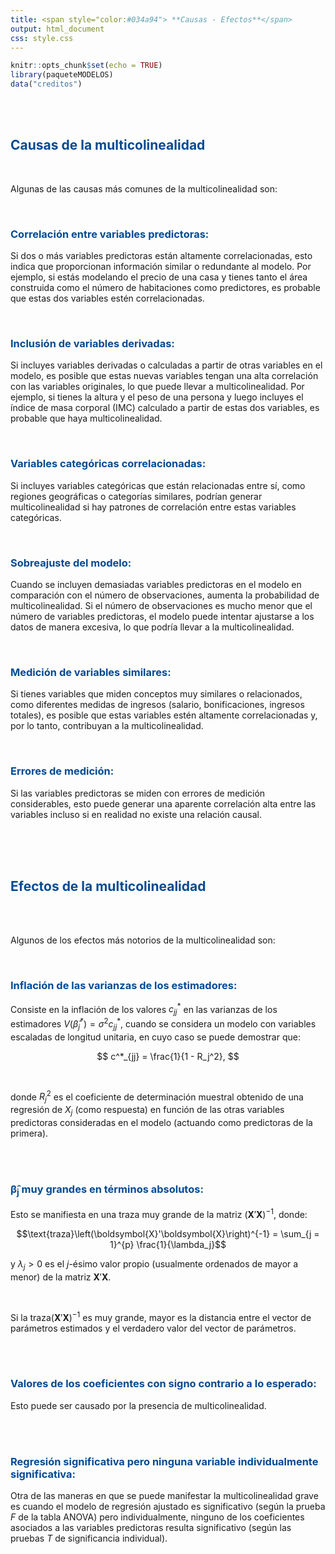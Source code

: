 ```yaml
---
title: <span style="color:#034a94"> **Causas - Efectos**</span>
output: html_document
css: style.css
---
```


```r
knitr::opts_chunk$set(echo = TRUE)
library(paqueteMODELOS)
data("creditos")

```

</br></br>


## <span style="color:#034a94">**Causas de la multicolinealidad**</span>

</br>

Algunas de las causas más comunes de la multicolinealidad son:

</br>

### <span style="color:#034a94">**Correlación entre variables predictoras:** 

Si dos o más variables predictoras están altamente correlacionadas, esto indica que proporcionan información similar o redundante al modelo. Por ejemplo, si estás modelando el precio de una casa y tienes tanto el área construida como el número de habitaciones como predictores, es probable que estas dos variables estén correlacionadas.

</br>

### <span style="color:#034a94">**Inclusión de variables derivadas:** 

Si incluyes variables derivadas o calculadas a partir de otras variables en el modelo, es posible que estas nuevas variables tengan una alta correlación con las variables originales, lo que puede llevar a multicolinealidad. Por ejemplo, si tienes la altura y el peso de una persona y luego incluyes el índice de masa corporal (IMC) calculado a partir de estas dos variables, es probable que haya multicolinealidad.

</br>

### <span style="color:#034a94">**Variables categóricas correlacionadas:** 

Si incluyes variables categóricas que están relacionadas entre sí, como regiones geográficas o categorías similares, podrían generar multicolinealidad si hay patrones de correlación entre estas variables categóricas.

</br>

### <span style="color:#034a94">**Sobreajuste del modelo:** 

Cuando se incluyen demasiadas variables predictoras en el modelo en comparación con el número de observaciones, aumenta la probabilidad de multicolinealidad. Si el número de observaciones es mucho menor que el número de variables predictoras, el modelo puede intentar ajustarse a los datos de manera excesiva, lo que podría llevar a la multicolinealidad.

</br>

### <span style="color:#034a94"> **Medición de variables similares:** 

Si tienes variables que miden conceptos muy similares o relacionados, como diferentes medidas de ingresos (salario, bonificaciones, ingresos totales), es posible que estas variables estén altamente correlacionadas y, por lo tanto, contribuyan a la multicolinealidad.

</br>

### <span style="color:#034a94">**Errores de medición:** 

Si las variables predictoras se miden con errores de medición considerables, esto puede generar una aparente correlación alta entre las variables incluso si en realidad no existe una relación causal.




<!-- Muestras recogidas en un rango reducido de valores. -->

<!-- ```{r, echo = F, fig.align = 'center', fig.height = 6, fig.width = 6, out.width = '50%'} -->
<!-- #data3.1 <- read_excel("data-ex-3-1.xls")[, -1] -->
<!-- #pairs(data3.1, lower.panel = myPanel.cor, diag.panel = myPanel.box, #upper.panel = panel.smooth, labels = names(data3.1)) -->
<!-- ``` -->

<!--  <!-- **Datos de tiempos de entrega** (*Fuente: Mongomery et al. (2002)*) --> 

<!-- </br> -->


<!-- ###  <span style="color:#034a94">**Restricciones en el modelo o en la población.**</span>  -->

<!-- <!-- <center> --> 
<!-- <!-- ```{r, echo=FALSE, out.width="60%", fig.align = "center"} --> 
<!-- <!-- knitr::include_graphics("img/diagrama1.png") --> 
<!-- <!-- ``` --> 
<!-- <!-- Fuente: Datos de consumo de electricidad - Mongomery et al. (2002) -->
<!-- <!-- </center> --> 

<!-- </br> -->


<!-- ### <span style="color:#034a94">**Especificación del modelo.**</span>  -->

<!-- Por ejemplo, al agregar términos polinomiales a un modelo cuando el rango de la predictora es pequeño. -->

<!-- </br> -->

<!-- ### <span style="color:#034a94">**Un modelo sobredefinido.**</span>  -->

<!-- Por ejemplo, en investigación médica donde para algunos pocos pacientes se toma una gran cantidad de predictoras. Es decir que posee más variables que observaciones. -->


</br></br></br>

## <span style="color:#034a94">**Efectos de la multicolinealidad**</span>

</br></br>

Algunos de los efectos más notorios de la multicolinealidad son:

</br>

### <span style="color:#034a94">**Inflación de las varianzas de los estimadores:**</span> 

Consiste en la inflación de los valores $c^*_{jj}$ en las varianzas de los estimadores $V(\widehat\beta_j^*) = \sigma^2 c^*_{jj}$, cuando se considera un modelo con variables escaladas de longitud unitaria, en cuyo caso se puede demostrar que:

$$
c^*_{jj} = \frac{1}{1 - R_j^2},
$$

</br>

donde $R_j^2$ es el coeficiente de determinación muestral obtenido de una regresión de $X_j$ (como respuesta) en función de las otras variables predictoras consideradas en el modelo (actuando como predictoras de la primera).

</br></br>

### <span style="color:#034a94">**$\boldsymbol{\widehat{\beta}_j}$ muy grandes en términos absolutos:**</span> 

Esto se manifiesta en una traza muy grande de la matriz $\left(\boldsymbol{X}'\boldsymbol{X}\right)^{-1}$, donde: 

$$\text{traza}\left(\boldsymbol{X}'\boldsymbol{X}\right)^{-1} = \sum_{j = 1}^{p} \frac{1}{\lambda_j}$$  

y  $\lambda_j > 0$ es el $j$-ésimo valor propio (usualmente ordenados de mayor a menor) de la matriz $\boldsymbol{X}'\boldsymbol{X}$.

</br>

Si la $\text{traza}\left(\boldsymbol{X}'\boldsymbol{X}\right)^{-1}$ es muy grande, mayor es la distancia entre el vector de parámetros estimados y el verdadero valor del vector de parámetros.

</br></br>

### <span style="color:#034a94">**Valores de los coeficientes con signo contrario a lo esperado:**</span> 

Esto puede ser causado por la presencia de multicolinealidad.


</br></br>

### <span style="color:#034a94">**Regresión significativa pero ninguna variable individualmente significativa:**</span> 

Otra de las maneras en que se puede manifestar la multicolinealidad grave es cuando el modelo de regresión ajustado es significativo (según la prueba $F$ de la tabla ANOVA) pero individualmente, ninguno de los coeficientes asociados a las variables predictoras resulta significativo (según las pruebas $T$ de significancia individual).


</br></br>
